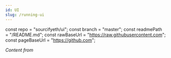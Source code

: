 ```yaml
---
id: UI
slug: /running-ui
---
```


const repo = "sourcifyeth/ui";
const branch = "master";
const readmePath = "/README.md";
const rawBaseUrl = "https://raw.githubusercontent.com";
const pageBaseUrl = "https://github.com";

*Content from <ReadmeLink/>*
<EmbedReadme repo={repo} branch={branch} readmePath={readmePath} rawBaseUrl={rawBaseUrl} pageBaseUrl={pageBaseUrl}/>
